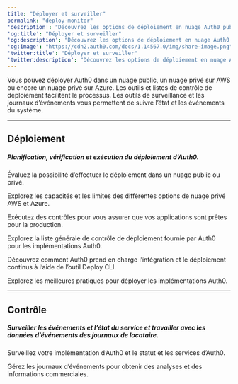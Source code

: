 ---
title: "Déployer et surveiller"
permalink: "deploy-monitor"
'description': "Découvrez les options de déploiement en nuage Auth0 public et privé, ainsi que les listes de contrôle et outils de déploiement."
'og:title': "Déployer et surveiller"
'og:description': "Découvrez les options de déploiement en nuage Auth0 public et privé, ainsi que les listes de contrôle et outils de déploiement."
'og:image': "https://cdn2.auth0.com/docs/1.14567.0/img/share-image.png"
'twitter:title': "Déployer et surveiller"
'twitter:description': "Découvrez les options de déploiement en nuage Auth0 public et privé, ainsi que les listes de contrôle et outils de déploiement."
---


<AuthDocsPipeline activeId="deploy"/>

Vous pouvez déployer Auth0 dans un nuage public, un nuage privé sur AWS ou encore un nuage privé sur Azure. Les outils et listes de contrôle de déploiement facilitent le processus. Les outils de surveillance et les journaux d’événements vous permettent de suivre l’état et les événements du système.

---

## Déploiement

##### Planification, vérification et exécution du déploiement d’Auth0.

<Card title="Options de déploiement" href="/docs/fr-ca/deploy-monitor/deployment-options">

Évaluez la possibilité d’effectuer le déploiement dans un nuage public ou privé.

</Card>

<Card title="Déploiements en Nuage privé" href="/docs/fr-ca/deploy-monitor/deploy-private-cloud">

Explorez les capacités et les limites des différentes options de nuage privé AWS et Azure.

</Card>

<Card title="Vérifications avant déploiement" href="/docs/fr-ca/deploy-monitor/pre-deployment-checks">

Exécutez des contrôles pour vous assurer que vos applications sont prêtes pour la production.

</Card>

<Card title="Liste de contrôle du déploiement" href="/docs/fr-ca/deploy-monitor/deploy-checklist">

Explorez la liste générale de contrôle de déploiement fournie par Auth0 pour les implémentations Auth0.

</Card>

<Card title="Outil Deploy CLI" href="/docs/fr-ca/deploy-monitor/deploy-cli-tool">

Découvrez comment Auth0 prend en charge l’intégration et le déploiement continus à l’aide de l’outil Deploy CLI.

</Card>

<Card title="Meilleures pratiques du déploiement" href="/docs/fr-ca/deploy-monitor/deployment-best-practices">

Explorez les meilleures pratiques pour déployer les implémentations Auth0.

</Card>

---

## Contrôle

##### Surveiller les événements et l’état du service et travailler avec les données d’événements des journaux de locataire.

<Card title="Surveiller" href="/docs/fr-ca/deploy-monitor/monitor">

Surveillez votre implémentation d’Auth0 et le statut et les services d’Auth0.

</Card>

<Card title="Journaux" href="/docs/fr-ca/deploy-monitor/logs">

Gérez les journaux d’événements pour obtenir des analyses et des informations commerciales.

</Card>

